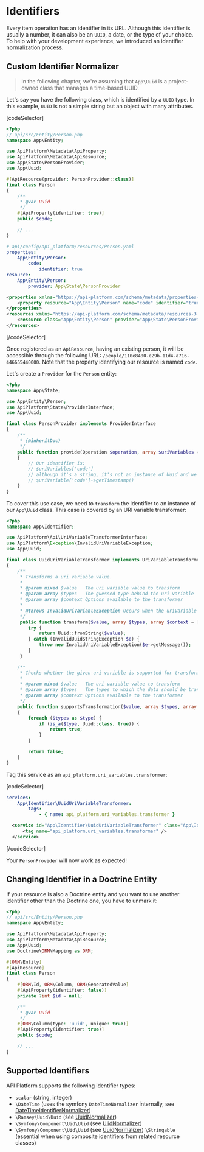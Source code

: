 # Identifiers

Every item operation has an identifier in its URL. Although this identifier is usually a number, it can also be an `UUID`, a date, or the type of your choice.
To help with your development experience, we introduced an identifier normalization process.

## Custom Identifier Normalizer

> In the following chapter, we're assuming that `App\Uuid` is a project-owned class that manages a time-based UUID.

Let's say you have the following class, which is identified by a `UUID` type. In this example, `UUID` is not a simple string but an object with many attributes.

[codeSelector]

```php
<?php
// api/src/Entity/Person.php
namespace App\Entity;

use ApiPlatform\Metadata\ApiProperty;
use ApiPlatform\Metadata\ApiResource;
use App\State\PersonProvider;
use App\Uuid;

#[ApiResource(provider: PersonProvider::class)]
final class Person
{
    /**
     * @var Uuid
     */
    #[ApiProperty(identifier: true)]
    public $code;

    // ...
}
```

```yaml
# api/config/api_platform/resources/Person.yaml
properties:
    App\Entity\Person:
        code:
            identifier: true
resource:
    App\Entity\Person:
        provider: App\State\PersonProvider
```

```xml
<properties xmlns="https://api-platform.com/schema/metadata/properties-3.0">
    <property resource="App\Entity\Person" name="code" identifier="true"/>
</properties>
<resources xmlns="https://api-platform.com/schema/metadata/resources-3.0">
    <resource class="App\Entity\Person" provider="App\State\PersonProvider" />
</resources>
```

[/codeSelector]

Once registered as an `ApiResource`, having an existing person, it will be accessible through the following URL: `/people/110e8400-e29b-11d4-a716-446655440000`.
Note that the property identifying our resource is named `code`.

Let's create a `Provider` for the `Person` entity:

```php
<?php
namespace App\State;

use App\Entity\Person;
use ApiPlatform\State\ProviderInterface;
use App\Uuid;

final class PersonProvider implements ProviderInterface
{
    /**
     * {@inheritDoc}
     */
    public function provide(Operation $operation, array $uriVariables = [], array $context = [])
    {
        // Our identifier is:
        // $uriVariables['code']
        // although it's a string, it's not an instance of Uuid and we wanted to retrieve the timestamp of our time-based uuid:
        // $uriVariable['code']->getTimestamp()
    }
}
```

To cover this use case, we need to `transform` the identifier to an instance of our `App\Uuid` class.
This case is covered by an URI variable transformer:

```php
<?php
namespace App\Identifier;

use ApiPlatform\Api\UriVariableTransformerInterface;
use ApiPlatform\Exception\InvalidUriVariableException;
use App\Uuid;

final class UuidUriVariableTransformer implements UriVariableTransformerInterface
{
    /**
     * Transforms a uri variable value.
     *
     * @param mixed $value   The uri variable value to transform
     * @param array $types   The guessed type behind the uri variable
     * @param array $context Options available to the transformer
     *
     * @throws InvalidUriVariableException Occurs when the uriVariable could not be transformed
     */
     public function transform($value, array $types, array $context = []) {
        try {
            return Uuid::fromString($value);
        } catch (InvalidUuidStringException $e) {
            throw new InvalidUriVariableException($e->getMessage());
        }
     }

    /**
     * Checks whether the given uri variable is supported for transformation by this transformer.
     *
     * @param mixed $value   The uri variable value to transform
     * @param array $types   The types to which the data should be transformed
     * @param array $context Options available to the transformer
     */
    public function supportsTransformation($value, array $types, array $context = []): bool
    {
        foreach ($types as $type) {
            if (is_a($type, Uuid::class, true)) {
                return true;
            }
        }

        return false;
    }
}
```

Tag this service as an `api_platform.uri_variables.transformer`:

[codeSelector]

```yaml
services:
    App\Identifier\UuidUriVariableTransformer:
        tags:
            - { name: api_platform.uri_variables.transformer }
```

```xml
  <service id="App\Identifier\UuidUriVariableTransformer" class="App\Identifier\UuidUriVariableTransformer" public="false">
      <tag name="api_platform.uri_variables.transformer" />
  </service>
```

[/codeSelector]

Your `PersonProvider` will now work as expected!

## Changing Identifier in a Doctrine Entity

If your resource is also a Doctrine entity and you want to use another identifier other than the Doctrine one, you have to unmark it:

```php
<?php
// api/src/Entity/Person.php
namespace App\Entity;

use ApiPlatform\Metadata\ApiProperty;
use ApiPlatform\Metadata\ApiResource;
use App\Uuid;
use Doctrine\ORM\Mapping as ORM;

#[ORM\Entity]
#[ApiResource]
final class Person
{
    #[ORM\Id, ORM\Column, ORM\GeneratedValue]
    #[ApiProperty(identifier: false)]
    private ?int $id = null;

    /**
     * @var Uuid
     */
    #[ORM\Column(type: 'uuid', unique: true)]
    #[ApiProperty(identifier: true)]
    public $code;

    // ...
}
```

## Supported Identifiers

API Platform supports the following identifier types:

-   `scalar` (string, integer)
-   `\DateTime` (uses the symfony `DateTimeNormalizer` internally, see [DateTimeIdentifierNormalizer](https://github.com/api-platform/core/blob/main/src/Api/UriVariableTransformer/DateTimeUriVariableTransformer.php))
-   `\Ramsey\Uuid\Uuid` (see [UuidNormalizer](https://github.com/api-platform/core/blob/main/src/RamseyUuid/UriVariableTransformer/UuidUriVariableTransformer.php))
-   `\Symfony\Component\Uid\Ulid` (see [UlidNormalizer](https://github.com/api-platform/core/blob/main/src/Symfony/UriVariableTransformer/UlidUriVariableTransformer.php))
-   `\Symfony\Component\Uid\Uuid` (see [UuidNormalizer](https://github.com/api-platform/core/blob/main/src/Symfony/UriVariableTransformer/UuidUriVariableTransformer.php))
    `\Stringable` (essential when using composite identifiers from related resource classes)
